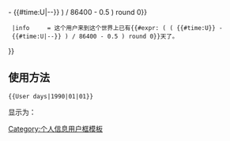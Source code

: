 <includeonly>
{{Userbox
  |border-c = #000
  |border-s = 1
  |id-c     = #FFF
  |id-s     = 9
  |id-fc    = #000
  |info-c   = #9CF
  |info-s   = 10
  |info-fc  = #000
  |id       = {{#expr: ( ( {{#time:U}} - {{#time:U|{{{1}}}-{{{2}}}-{{{3}}}}} ) / 86400 - 0.5 ) round 0}}
  |info     = 这个用户来到这个世界上已有{{#expr: ( ( {{#time:U}} - {{#time:U|{{{1}}}-{{{2}}}-{{{3}}}}} ) / 86400 - 0.5 ) round 0}}天了。
}}
</includeonly><noinclude>
== 使用方法 ==
<pre>{{User days|1990|01|01}}</pre>
显示为：<br />
{{User days|1990|01|01}}
[[Category:个人信息用户框模板]]
</noinclude>